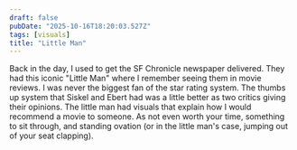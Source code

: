 ```yaml
---
draft: false
pubDate: "2025-10-16T18:20:03.527Z"
tags: [visuals]
title: "Little Man"
---
```



Back in the day, I used to get the SF Chronicle newspaper delivered. They had this iconic "Little Man" where I remember seeing them in movie reviews. I was never the biggest fan of the star rating system. The thumbs up system that Siskel and Ebert had was a little better as two critics giving their opinions. The little man had visuals that explain how I would recommend a movie to someone. As not even worth your time, something to sit through, and standing ovation (or in the little man's case, jumping out of your seat clapping).


<LinkPreview
  url="https://projects.sfchronicle.com/2020/visuals/littleman/"
  title="Illustrated adventures of Little Man, The Chronicle's toughest critic"
  image="https://s.hdnux.com/photos/0/0/0/19052915/0/1200x0.jpg"
  description="Since the early 1940s, the small bald guy in the bowler hat has been the Bay Area's arbiter of good taste. Used by Chronicle critics as a rating icon, he really gets around — to movies, live theater, concerts and football games. Here's an illustrated guide to some of the places The Chronicle dispatched him this year."
  size="md"
/>
